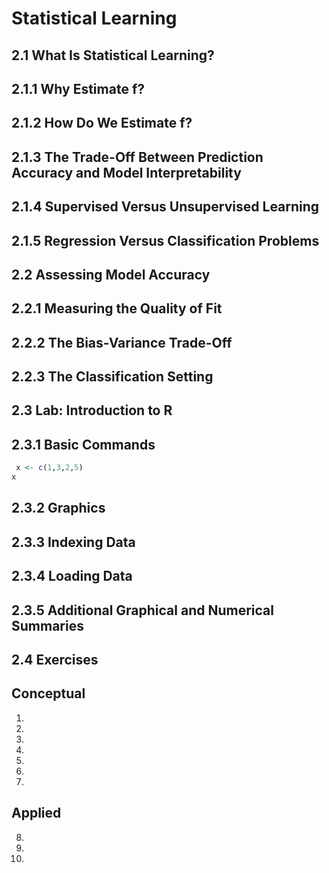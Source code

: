 # Statistical Learning

## 2.1 What Is Statistical Learning?

## 2.1.1 Why Estimate f?

## 2.1.2 How Do We Estimate f?

## 2.1.3 The Trade-Off Between Prediction Accuracy and Model Interpretability

## 2.1.4 Supervised Versus Unsupervised Learning

## 2.1.5 Regression Versus Classification Problems

## 2.2 Assessing Model Accuracy

## 2.2.1 Measuring the Quality of Fit

## 2.2.2 The Bias-Variance Trade-Off

## 2.2.3 The Classification Setting

## 2.3 Lab: Introduction to R

## 2.3.1 Basic Commands

```r
 x <- c(1,3,2,5)
x
```

## 2.3.2 Graphics

## 2.3.3 Indexing Data

## 2.3.4 Loading Data

## 2.3.5 Additional Graphical and Numerical Summaries

## 2.4 Exercises

## Conceptual

1.
2.
3.
4.
5.
6.
7.

## Applied

8.
9.
10.
